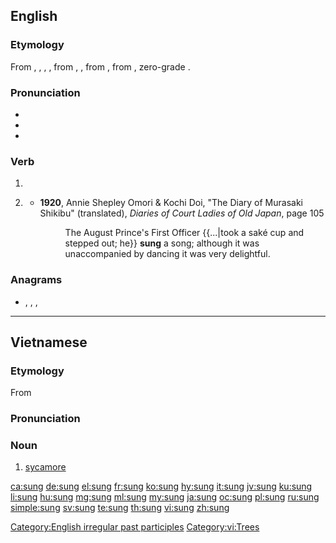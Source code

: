 {{also|súng|sừng}}
==English==

===Etymology===
From {{inh|en|enm|sunge}}, {{m|enm|sungen}}, {{m|enm|isunge}}, {{m|enm|isungen}}, from {{inh|en|ang|sungen}}, {{m|ang|ġesungen}}, from {{der|en|gem-pro|*sunganaz}}, from {{der|en|ine-pro|*sn̥gʷh-|}}, zero-grade {{m|ine-pro|*sengʷh-||gloss=[[sing]], make an incantation}}.

===Pronunciation===
* {{IPA|/sʌŋ/|lang=en}}
* {{audio|en-us-sung.ogg|Audio (US)|lang=en}}
* {{rhymes|ʌŋ|lang=en}}

===Verb===
{{head|en|past participle}}

# {{past participle of|sing|lang=en|nocat=1}}
# {{lb|en|archaic}} {{en-simple past of|sing}}
#* '''1920''', Annie Shepley Omori & Kochi Doi, "The Diary of Murasaki Shikibu" (translated), ''Diaries of Court Ladies of Old Japan'', page 105
#*: The August Prince's First Officer {{...|took a saké cup and stepped out; he}} '''sung''' a song; although it was unaccompanied by dancing it was very delightful.

===Anagrams===
* {{l|en|gnus}}, {{l|en|guns}}, {{l|en|nugs}}, {{l|en|snug}}

[[Category:English irregular past participles]]

----

==Vietnamese==

===Etymology===
From {{etyl|mkh-vie-pro|vi}} {{m|mkh-vie-pro|*t-ruːŋ||}}

===Pronunciation===
{{vi-pron}}

===Noun===
{{vi-noun}}
# [[sycamore]]
[[Category:vi:Trees]]
[[ca:sung]]
[[de:sung]]
[[el:sung]]
[[fr:sung]]
[[ko:sung]]
[[hy:sung]]
[[it:sung]]
[[jv:sung]]
[[ku:sung]]
[[li:sung]]
[[hu:sung]]
[[mg:sung]]
[[ml:sung]]
[[my:sung]]
[[ja:sung]]
[[oc:sung]]
[[pl:sung]]
[[ru:sung]]
[[simple:sung]]
[[sv:sung]]
[[te:sung]]
[[th:sung]]
[[vi:sung]]
[[zh:sung]]
